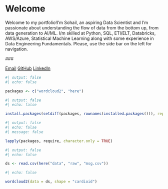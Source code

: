# Welcome {.unnumbered}

Welcome to my portfolio!I'm Sohail, an aspiring Data Scientist and I'm passionate about understanding the flow of data from the bottom up, from data generation to AI/ML. I/m skilled at Python, SQL, ETl/ELT, Databricks, AWS/Azure, Statistical Machine Learning along with some experience in Data Engineering Fundamentals. Please, use the side bar on the left for navigation.

### <div class="contact-links">

[Email](mailto:yourname@example.com)
[GitHub](https://github.com/YourGitHubUsername)
[LinkedIn](https://www.linkedin.com/in/YourLinkedInProfile/)

</div>

```r
#| output: false
#| echo: false

packages <- c("wordcloud2", "here")
```

```r
#| output: false
#| echo: false

install.packages(setdiff(packages, rownames(installed.packages())), repos = "http://cran.us.r-project.org")
```

```r
#| output: false
#| echo: false
#| message: false

lapply(packages, require, character.only = TRUE)
```

```r
#| output: false
#| echo: false

ds <- read.csv(here("data", "raw", "msg.csv"))
```

```r
#| echo: false

wordcloud2(data = ds, shape = "cardioid")
```

